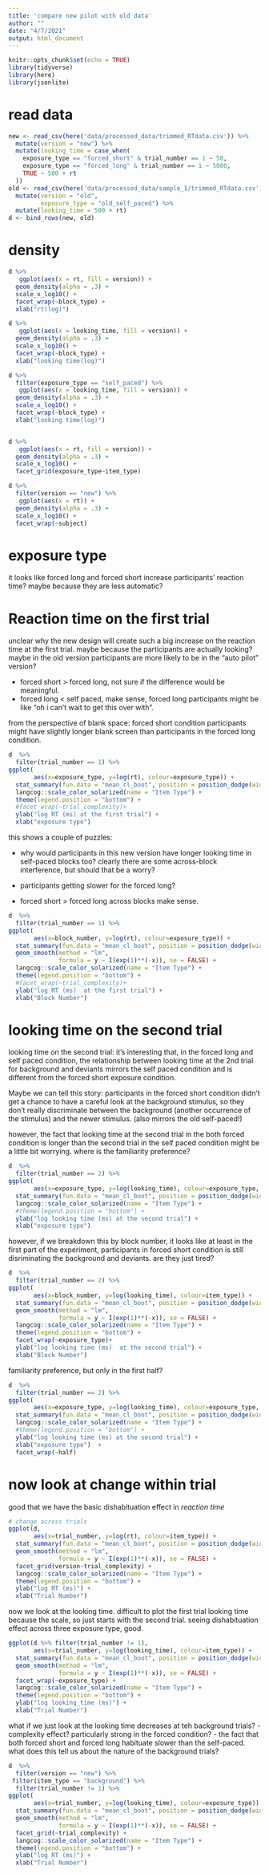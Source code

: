 ```yaml
---
title: 'compare new pilot with old data'
author: ""
date: "4/7/2021"
output: html_document
---
```


```r
knitr::opts_chunk$set(echo = TRUE)
library(tidyverse)
library(here)
library(jsonlite) 
```

# read data 

```r
new <- read_csv(here('data/processed_data/trimmed_RTdata.csv')) %>% 
  mutate(version = "new") %>% 
  mutate(looking_time = case_when(
    exposure_type == "forced_short" & trial_number == 1 ~ 50, 
    exposure_type == "forced_long" & trial_number == 1 ~ 5000, 
    TRUE ~ 500 + rt
  ))
old <- read_csv(here('data/processed_data/sample_1/trimmed_RTdata.csv')) %>% 
  mutate(version = "old", 
         exposure_type = "old_self_paced") %>% 
  mutate(looking_time = 500 + rt)
d <- bind_rows(new, old)

```


# density 


```r
d %>% 
   ggplot(aes(x = rt, fill = version)) + 
  geom_density(alpha = .3) + 
  scale_x_log10() + 
  facet_wrap(~block_type) + 
  xlab("rt(log)")

d %>% 
   ggplot(aes(x = looking_time, fill = version)) + 
  geom_density(alpha = .3) + 
  scale_x_log10() + 
  facet_wrap(~block_type) + 
  xlab("looking time(log)")

d %>% 
  filter(exposure_type == "self_paced") %>% 
   ggplot(aes(x = looking_time, fill = version)) + 
  geom_density(alpha = .3) + 
  scale_x_log10() + 
  facet_wrap(~block_type) + 
  xlab("looking time(log)")



```

```r
d %>% 
   ggplot(aes(x = rt, fill = version)) + 
  geom_density(alpha = .3) + 
  scale_x_log10() + 
  facet_grid(exposure_type~item_type)
```

```r
d %>% 
  filter(version == "new") %>% 
   ggplot(aes(x = rt)) + 
  geom_density(alpha = .3) + 
  scale_x_log10() + 
  facet_wrap(~subject)
```






# exposure type 


it looks like forced long and forced short increase participants' reaction time? maybe because they are less automatic? 

# Reaction time on the first trial 

unclear why the new design will create such a big increase on the reaction time at the first trial. maybe because the participants are actually looking? maybe in the old version participants are more likely to be in the "auto pilot" version? 

- forced short > forced long, not sure if the difference would be meaningful. 
- forced long < self paced, make sense, forced long participants might be like "oh i can't wait to get this over with". 

from the perspective of blank space: forced short condition participants might have slightly longer blank screen than participants in the forced long condition. 

```r
d  %>%  
  filter(trial_number == 1) %>% 
ggplot(
       aes(x=exposure_type, y=log(rt), colour=exposure_type)) + 
  stat_summary(fun.data = "mean_cl_boot", position = position_dodge(width = .2)) + 
  langcog::scale_color_solarized(name = "Item Type") + 
  theme(legend.position = "bottom") + 
  #facet_wrap(~trial_complexity)+
  ylab("log RT (ms) at the first trial") + 
  xlab("exposure type") 
```

this shows a couple of puzzles: 

- why would participants in this new version have longer looking time in self-paced blocks too? clearly there are some across-block interference, but should that be a worry? 

- participants getting slower for the forced long?

- forced short > forced long across blocks make sense. 


```r
d  %>%  
  filter(trial_number == 1) %>% 
ggplot(
       aes(x=block_number, y=log(rt), colour=exposure_type)) + 
  stat_summary(fun.data = "mean_cl_boot", position = position_dodge(width = .2)) + 
  geom_smooth(method = "lm", 
              formula = y ~ I(exp(1)**(-x)), se = FALSE) + 
  langcog::scale_color_solarized(name = "Item Type") + 
  theme(legend.position = "bottom") + 
  #facet_wrap(~trial_complexity)+
  ylab("log RT (ms)  at the first trial") + 
  xlab("Block Number") 
```

# looking time on the second trial 

looking time on the second trial: 
it's interesting that, in the forced long and self paced condition,  the relationship between looking time at the 2nd trial for background and deviants mirrors the self paced condition and is different from the forced short exposure condition. 

Maybe we can tell this story: participants in the forced short condition didn't get a chance to have a careful look at the background stimulus, so they don't really discriminate between the background (another occurrence of the stimulus) and the newer stimulus. (also mirrors the old self-paced!) 

however, the fact that looking time at the second trial in the both forced condition is longer than the second trial in the self paced condition might be a little bit worrying. where is the familiarity preference?  

```r
d  %>%  
  filter(trial_number == 2) %>% 
ggplot(
       aes(x=exposure_type, y=log(looking_time), colour=exposure_type, shape = item_type)) + 
  stat_summary(fun.data = "mean_cl_boot", position = position_dodge(width = .2)) + 
  langcog::scale_color_solarized(name = "Item Type") + 
  #theme(legend.position = "bottom") + 
  ylab("log looking time (ms) at the second trial") + 
  xlab("exposure type") 
```

however, if we breakdown this by block number, it looks like at least in the first part of the experiment, participants in forced short condition is still disriminating the background and deviants. are they just tired?

```r
d  %>%  
  filter(trial_number == 2) %>% 
ggplot(
       aes(x=block_number, y=log(looking_time), colour=item_type)) + 
  stat_summary(fun.data = "mean_cl_boot", position = position_dodge(width = .2)) + 
  geom_smooth(method = "lm", 
              formula = y ~ I(exp(1)**(-x)), se = FALSE) + 
  langcog::scale_color_solarized(name = "Item Type") + 
  theme(legend.position = "bottom") + 
  facet_wrap(~exposure_type)+
  ylab("log looking time (ms)  at the second trial") + 
  xlab("Block Number") 
```

familiarity preference, but only in the first half? 

```r
d  %>%  
  filter(trial_number == 2) %>% 
ggplot(
       aes(x=exposure_type, y=log(looking_time), colour=exposure_type, shape = item_type)) + 
  stat_summary(fun.data = "mean_cl_boot", position = position_dodge(width = .2)) + 
  langcog::scale_color_solarized(name = "Item Type") + 
  #theme(legend.position = "bottom") + 
  ylab("log looking time (ms) at the second trial") + 
  xlab("exposure type")  + 
  facet_wrap(~half)
```

# now look at change within trial 
good that we have the basic dishabituation effect in *reaction time*

```r


# change across trials
ggplot(d, 
       aes(x=trial_number, y=log(rt), colour=item_type)) + 
  stat_summary(fun.data = "mean_cl_boot", position = position_dodge(width = .2)) + 
  geom_smooth(method = "lm", 
              formula = y ~ I(exp(1)**(-x)), se = FALSE) + 
  facet_grid(version~trial_complexity) +
  langcog::scale_color_solarized(name = "Item Type") + 
  theme(legend.position = "bottom") + 
  ylab("log RT (ms)") + 
  xlab("Trial Number") 
```

now we look at the looking time. 
difficult to plot the first trial looking time because the scale, so just starts with the second trial. seeing dishabituation effect across three exposure type, good. 

```r
ggplot(d %>% filter(trial_number != 1), 
       aes(x=trial_number, y=log(looking_time), colour=item_type)) + 
  stat_summary(fun.data = "mean_cl_boot", position = position_dodge(width = .2)) + 
  geom_smooth(method = "lm", 
              formula = y ~ I(exp(1)**(-x)), se = FALSE) + 
  facet_wrap(~exposure_type) +
  langcog::scale_color_solarized(name = "Item Type") + 
  theme(legend.position = "bottom") + 
  ylab("log looking_time (ms)") + 
  xlab("Trial Number") 
```

what if we just look at the looking time decreases at teh background trials? 
- complexity effect? particularly strong in the forced condition? 
- the fact that both forced short and forced long habituate slower than the self-paced. what does this tell us about the nature of the background trials? 

```r
d  %>%  
  filter(version == "new") %>% 
 filter(item_type == "background") %>% 
  filter(trial_number != 1) %>% 
ggplot(
       aes(x=trial_number, y=log(looking_time), colour=exposure_type)) + 
  stat_summary(fun.data = "mean_cl_boot", position = position_dodge(width = .2)) + 
  geom_smooth(method = "lm", 
              formula = y ~ I(exp(1)**(-x)), se = FALSE) + 
  facet_grid(~trial_complexity) +
  langcog::scale_color_solarized(name = "Item Type") + 
  theme(legend.position = "bottom") + 
  ylab("log RT (ms)") + 
  xlab("Trial Number") 
```



